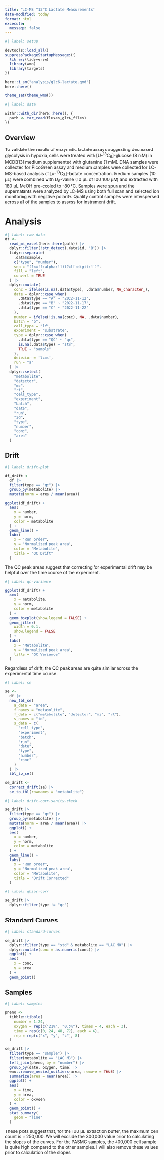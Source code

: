 ```yaml
---
title: "LC-MS ^13^C Lactate Measurements"
date-modified: today
format: html
excecute:
  message: false
---
```


```r
#| label: setup

devtools::load_all()
suppressPackageStartupMessages({
  library(tidyverse)
  library(wmo)
  library(targets)
})

here::i_am("analysis/glc6-lactate.qmd")
here::here()

theme_set(theme_wmo())
```

```r
#| label: data

withr::with_dir(here::here(), {
  path <- tar_read(fluxes_glc6_files)
})
```

## Overview

To validate the results of enzymatic lactate assays suggesting decreased glycolysis in hypoxia, cells were treated with [U-^13^C~6~]-glucose (8 mM) in MCDB131 medium supplemented with glutamine (1 mM). DNA samples were collected for PicoGreen assay and medium samples were collected for LC-MS-based analysis of [u-^13^C~3~]-lactate concentration. Medium samples (10 μL) were combined with D~8~-valine (10 μL of 100 100 μM) and extracted with 180 μL MeOH pre-cooled to -80 °C. Samples were spun and the supernatants were analyzed by LC-MS using both full scan and selected ion monitoring with negative polarity. Quality control samples were interspersed across all of the samples to assess for instrument drift. 

# Analysis

```r
#| label: raw-data
df <-
  read_ms_excel(here::here(path)) |> 
  dplyr::filter(!str_detect(.data$id, "B")) |> 
  tidyr::separate(
    .data$sample, 
    c("type", "number"), 
    sep = "(?<=[[:alpha:]])(?=[[:digit:]])", 
    fill = "left", 
    convert = TRUE
  ) |>
  dplyr::mutate(
    conc = ifelse(is.na(.data$type), .data$number, NA_character_), 
    date = dplyr::case_when(
      .data$type == "A" ~ "2022-11-12", 
      .data$type == "B" ~ "2022-11-17", 
      .data$type == "C" ~ "2022-11-22"
    ), 
    number = ifelse(!is.na(conc), NA, .data$number), 
    batch = "b", 
    cell_type = "lf", 
    experiment = "substrate", 
    type = dplyr::case_when(
      .data$type == "QC" ~ "qc", 
      is.na(.data$type) ~ "std", 
      TRUE ~ "sample"
    ), 
    detector = "lcms", 
    run = "a"
  ) |> 
  dplyr::select(
    "metabolite", 
    "detector", 
    "mz", 
    "rt", 
    "cell_type",
    "experiment", 
    "batch", 
    "date", 
    "run", 
    "id", 
    "type", 
    "number", 
    "conc", 
    "area"
  )
```

## Drift

```r
#| label: drift-plot

df_drift <- 
  df |> 
  filter(type == "qc") |> 
  group_by(metabolite) |> 
  mutate(norm = area / mean(area))

ggplot(df_drift) +
  aes(
    x = number, 
    y = norm, 
    color = metabolite
  ) +
  geom_line() + 
  labs(
    x = "Run order", 
    y = "Normalized peak area", 
    color = "Metabolite", 
    title = "QC Drift"
  )
```

The QC peak areas suggest that correcting for experimental drift may be helpful over the time course of the experiment.

```r
#| label: qc-variance

ggplot(df_drift) +
  aes(
    x = metabolite, 
    y = norm, 
    color = metabolite
  ) +
  geom_boxplot(show.legend = FALSE) +
  geom_jitter(
    width = 0.1, 
    show.legend = FALSE
  ) +
  labs(
    x = "Metabolite", 
    y = "Normalized peak area", 
    title = "QC Variance"
  )
```

Regardless of drift, the QC peak areas are quite similar across the experimental time course.

```r
#| label: se

se <- 
  df |> 
  new_tbl_se(
    a_data = "area", 
    f_names = "metabolite", 
    f_data = c("metabolite", "detector", "mz", "rt"), 
    s_names = "id", 
    s_data = c(
      "cell_type", 
      "experiment", 
      "batch", 
      "run", 
      "date", 
      "type", 
      "number", 
      "conc"
    )
  ) |> 
  tbl_to_se()

se_drift <- 
  correct_drift(se) |> 
  se_to_tbl(rownames = "metabolite")
```

```r
#| label: drift-corr-sanity-check

se_drift |> 
  filter(type == "qc") |> 
  group_by(metabolite) |> 
  mutate(norm = area / mean(area)) |> 
  ggplot() +
  aes(
    x = number, 
    y = norm, 
    color = metabolite
  ) +
  geom_line() + 
  labs(
    x = "Run order", 
    y = "Normalized peak area", 
    color = "Metabolite", 
    title = "Drift Corrected"
  )
```

```r
#| label: qbias-corr

se_drift |> 
  dplyr::filter(type != "qc")
```


## Standard Curves

```r
#| label: standard-curves

se_drift |> 
  dplyr::filter(type == "std" & metabolite == "LAC M0") |> 
  dplyr::mutate(conc = as.numeric(conc)) |> 
  ggplot() +
  aes(
    x = conc, 
    y = area
  ) +
  geom_point()
```

## Samples

```r
#| label: samples

pheno <- 
  tibble::tibble(
    number = 1:24, 
    oxygen = rep(c("21%", "0.5%"), times = 4, each = 3), 
    time = rep(c(0, 24, 48, 72), each = 6), 
    rep = rep(c("x", "y", "z"), 8)
  )

se_drift |> 
  filter(type == "sample") |> 
  filter(metabolite == "LAC M3") |> 
  left_join(pheno, by = "number") |> 
  group_by(date, oxygen, time) |> 
  wmo::remove_nested_outliers(area, remove = TRUE) |> 
  summarize(area = mean(area)) |> 
  ggplot() +
  aes(
    x = time, 
    y = area, 
    color = oxygen
  ) +
  geom_point() +
  stat_summary(
    geom = "line"
  )
```

These plots suggest that, for the 100 μL extraction buffer, the maximum cell count is ~ 250,000. We will exclude the 300,000 value prior to calculating the slopes of the curves. For the PASMC samples, the 400,000 cell sample is quite high compared to the other samples. I will also remove these values prior to calculation of the slopes.

